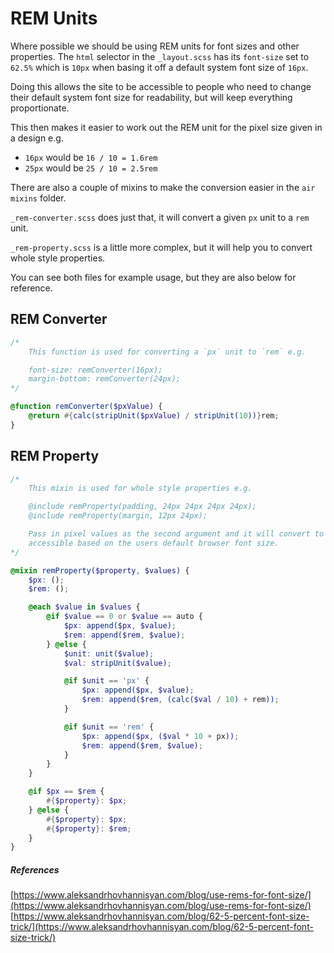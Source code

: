 # REM Units

Where possible we should be using REM units for font sizes and other properties. The `html` selector in the `_layout.scss` has its `font-size` set to `62.5%` which is `10px` when basing it off a default system font size of `16px`.

Doing this allows the site to be accessible to people who need to change their default system font size for readability, but will keep everything proportionate.

This then makes it easier to work out the REM unit for the pixel size given in a design e.g.
- `16px` would be `16 / 10 = 1.6rem`
- `25px` would be `25 / 10 = 2.5rem`

There are also a couple of mixins to make the conversion easier in the `air` `mixins` folder.

`_rem-converter.scss` does just that, it will convert a given `px` unit to a `rem` unit.

`_rem-property.scss` is a little more complex, but it will help you to convert whole style properties.

You can see both files for example usage, but they are also below for reference.

## REM Converter
```scss
/*
	This function is used for converting a `px` unit to `rem` e.g.

	font-size: remConverter(16px);
	margin-bottom: remConverter(24px);
*/

@function remConverter($pxValue) {
    @return #{calc(stripUnit($pxValue) / stripUnit(10))}rem;
}
```

## REM Property
```scss
/*
	This mixin is used for whole style properties e.g.

	@include remProperty(padding, 24px 24px 24px 24px);
	@include remProperty(margin, 12px 24px);

	Pass in pixel values as the second argument and it will convert to `rem` units to keep the sizing
	accessible based on the users default browser font size.
*/

@mixin remProperty($property, $values) {
    $px: ();
    $rem: ();

    @each $value in $values {
        @if $value == 0 or $value == auto {
            $px: append($px, $value);
            $rem: append($rem, $value);
        } @else {
            $unit: unit($value);
            $val: stripUnit($value);

            @if $unit == 'px' {
                $px: append($px, $value);
                $rem: append($rem, (calc($val / 10) + rem));
            }

            @if $unit == 'rem' {
                $px: append($px, ($val * 10 + px));
                $rem: append($rem, $value);
            }
        }
    }

    @if $px == $rem {
        #{$property}: $px;
    } @else {
        #{$property}: $px;
        #{$property}: $rem;
    }
}
```

##### References
[https://www.aleksandrhovhannisyan.com/blog/use-rems-for-font-size/](https://www.aleksandrhovhannisyan.com/blog/use-rems-for-font-size/)
[https://www.aleksandrhovhannisyan.com/blog/62-5-percent-font-size-trick/](https://www.aleksandrhovhannisyan.com/blog/62-5-percent-font-size-trick/)
